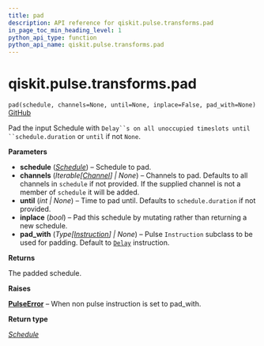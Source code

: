 ```yaml
---
title: pad
description: API reference for qiskit.pulse.transforms.pad
in_page_toc_min_heading_level: 1
python_api_type: function
python_api_name: qiskit.pulse.transforms.pad
---
```


<span id="qiskit-pulse-transforms-pad" />

# qiskit.pulse.transforms.pad

<span id="qiskit.pulse.transforms.pad" />

`pad(schedule, channels=None, until=None, inplace=False, pad_with=None)` [GitHub](https://github.com/qiskit/qiskit/tree/stable/0.24/qiskit/pulse/transforms/canonicalization.py "view source code")

Pad the input Schedule with `Delay``s on all unoccupied timeslots until ``schedule.duration` or `until` if not `None`.

**Parameters**

*   **schedule** ([*Schedule*](qiskit.pulse.Schedule "qiskit.pulse.schedule.Schedule")) – Schedule to pad.
*   **channels** (*Iterable\[*[*Channel*](pulse#qiskit.pulse.channels.Channel "qiskit.pulse.channels.Channel")*] | None*) – Channels to pad. Defaults to all channels in `schedule` if not provided. If the supplied channel is not a member of `schedule` it will be added.
*   **until** (*int | None*) – Time to pad until. Defaults to `schedule.duration` if not provided.
*   **inplace** (*bool*) – Pad this schedule by mutating rather than returning a new schedule.
*   **pad\_with** (*Type\[*[*Instruction*](pulse#qiskit.pulse.instructions.Instruction "qiskit.pulse.instructions.instruction.Instruction")*] | None*) – Pulse `Instruction` subclass to be used for padding. Default to [`Delay`](qiskit.pulse.instructions.Delay "qiskit.pulse.instructions.Delay") instruction.

**Returns**

The padded schedule.

**Raises**

[**PulseError**](pulse#qiskit.pulse.PulseError "qiskit.pulse.PulseError") – When non pulse instruction is set to pad\_with.

**Return type**

[*Schedule*](qiskit.pulse.Schedule "qiskit.pulse.schedule.Schedule")


